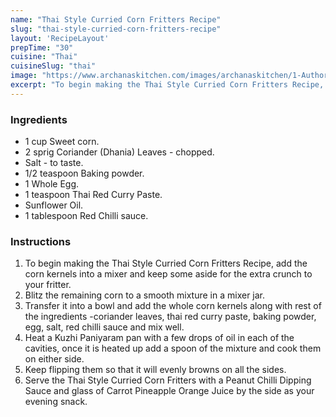 ---
name: "Thai Style Curried Corn Fritters Recipe"
slug: "thai-style-curried-corn-fritters-recipe"
layout: 'RecipeLayout'
prepTime: "30"
cuisine: "Thai"
cuisineSlug: "thai"
image: "https://www.archanaskitchen.com/images/archanaskitchen/1-Author/sibyl_sunitha/Thai_Style_Curried_Corn_Fritters_Recipe.jpg"
excerpt: "To begin making the Thai Style Curried Corn Fritters Recipe, add the corn kernels into a mixer and keep some aside for the extra crunch to your fritter"
---

### Ingredients

- 1 cup Sweet corn.
- 2 sprig Coriander (Dhania) Leaves - chopped.
- Salt - to taste.
- 1/2 teaspoon Baking powder.
- 1 Whole Egg.
- 1 teaspoon Thai Red Curry Paste.
- Sunflower Oil.
- 1 tablespoon Red Chilli sauce.

### Instructions

1. To begin making the Thai Style Curried Corn Fritters Recipe, add the corn kernels into a mixer and keep some aside for the extra crunch to your fritter.
1. Blitz the remaining corn to a smooth mixture in a mixer jar.
1. Transfer it into a bowl and add the whole corn kernels along with rest of the ingredients -coriander leaves, thai red curry paste, baking powder, egg, salt, red chilli sauce and mix well.
1. Heat a Kuzhi Paniyaram pan with a few drops of oil in each of the cavities, once it is heated up add a spoon of the mixture and cook them on either side.
1. Keep flipping them so that it will evenly browns on all the sides.
1. Serve the Thai Style Curried Corn Fritters with a Peanut Chilli Dipping Sauce and glass of Carrot Pineapple Orange Juice by the side as your evening snack.
